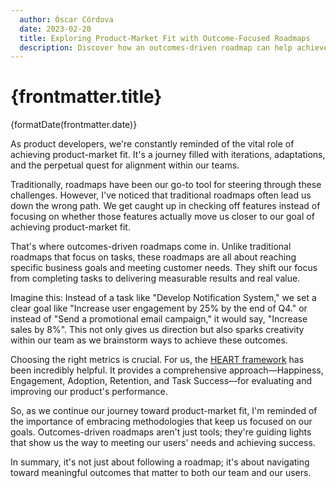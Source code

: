 ```yaml
---
  author: Óscar Córdova
  date: 2023-02-20
  title: Exploring Product-Market Fit with Outcome-Focused Roadmaps
  description: Discover how an outcomes-driven roadmap can help achieve product-market fit and drive long-term success.
---
```



<h1 className="font-medium text-base mb-1">{frontmatter.title}</h1>
<time
  dateTime={frontmatter.date}
  className="mt-1 text-sm text-muted-foreground"
>
  <span>{formatDate(frontmatter.date)}</span>
</time>

As product developers, we're constantly reminded of the vital role of achieving product-market fit. It's a journey filled with iterations, adaptations, and the perpetual quest for alignment within our teams.

Traditionally, roadmaps have been our go-to tool for steering through these challenges. However, I've noticed that traditional roadmaps often lead us down the wrong path. We get caught up in checking off features instead of focusing on whether those features actually move us closer to our goal of achieving product-market fit.

That's where outcomes-driven roadmaps come in. Unlike traditional roadmaps that focus on tasks, these roadmaps are all about reaching specific business goals and meeting customer needs. They shift our focus from completing tasks to delivering measurable results and real value.

Imagine this: Instead of a task like "Develop Notification System," we set a clear goal like "Increase user engagement by 25% by the end of Q4." or instead of "Send a promotional email campaign," it would say, "Increase sales by 8%". This not only gives us direction but also sparks creativity within our team as we brainstorm ways to achieve these outcomes.

Choosing the right metrics is crucial. For us, the [HEART framework](https://www.productplan.com/glossary/heart-framework/) has been incredibly helpful. It provides a comprehensive approach—Happiness, Engagement, Adoption, Retention, and Task Success—for evaluating and improving our product's performance.

So, as we continue our journey toward product-market fit, I'm reminded of the importance of embracing methodologies that keep us focused on our goals. Outcomes-driven roadmaps aren't just tools; they're guiding lights that show us the way to meeting our users' needs and achieving success.

In summary, it's not just about following a roadmap; it's about navigating toward meaningful outcomes that matter to both our team and our users.
